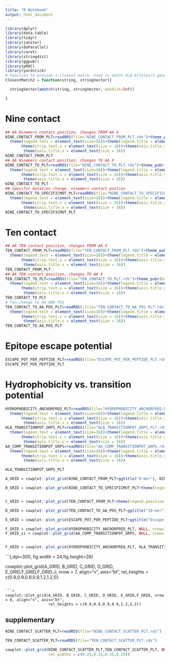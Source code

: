 ```yaml
---
title: "R Notebook"
output: html_document
---
```


```r
library(dplyr)
library(data.table)
library(tidyr)
library(janitor)
library(doParallel)
library(caret)
library(stringdist)
library(ggpubr)
library(pROC)
library(yardstick)
# Function to provide a closest match. Used to match HLA Alleles/V genes across mixed output styles.
ClosestMatch2 = function(string, stringVector){

  stringVector[amatch(string, stringVector, maxDist=Inf)]

}
```

# Nine contact

```r
## AA Ninemers contact position, changes FROM AA X
NINE_CONTACT_FROM_PLT=readRDS(file="NINE_CONTACT_FROM_PLT.rds")+theme_pubr(base_size=16)+
  theme(legend.text = element_text(size=16))+theme(legend.title = element_text(size=16))+
       theme(strip.text.x = element_text(size = 16))+theme(axis.title.y = element_text(size = 16))+
        theme(axis.title.x = element_text(size = 16))
NINE_CONTACT_FROM_PLT
## AA Ninemers contact position, changes TO AA X
NINE_CONTACT_TO_PLT=readRDS(file="NINE_CONTACT_TO_PLT.rds")+theme_pubr(base_size=16)+
  theme(legend.text = element_text(size=16))+theme(legend.title = element_text(size=16))+
       theme(strip.text.x = element_text(size = 16))+theme(axis.title.y = element_text(size = 16))+
        theme(axis.title.x = element_text(size = 16))
NINE_CONTACT_TO_PLT
## Specific mutation change, ninemers contact postion
NINE_CONTACT_TO_SPECIFICMUT_PLT=readRDS(file="NINE_CONTACT_TO_SPECIFICMUT_PLT.rds")+theme_pubr(base_size=16)+rotate_x_text()+
  theme(legend.text = element_text(size=16))+theme(legend.title = element_text(size=16))+
       theme(strip.text.x = element_text(size = 16))+theme(axis.title.y = element_text(size = 16))+
        theme(axis.title.x = element_text(size = 16))
NINE_CONTACT_TO_SPECIFICMUT_PLT
```



# Ten contact

```r
## AA TEN contact position, changes FROM AA X
TEN_CONTACT_FROM_PLT=readRDS(file="TEN_CONTACT_FROM_PLT.rds")+theme_pubr(base_size=16)+
  theme(legend.text = element_text(size=16))+theme(legend.title = element_text(size=16))+
       theme(strip.text.x = element_text(size = 16))+theme(axis.title.y = element_text(size = 16))+
        theme(axis.title.x = element_text(size = 16))
TEN_CONTACT_FROM_PLT
## AA TEN contact position, changes TO AA X
TEN_CONTACT_TO_PLT=readRDS(file="TEN_CONTACT_TO_PLT.rds")+theme_pubr(base_size=16)+
  theme(legend.text = element_text(size=16))+theme(legend.title = element_text(size=16))+
       theme(strip.text.x = element_text(size = 16))+theme(axis.title.y = element_text(size = 16))+
        theme(axis.title.x = element_text(size = 16))
TEN_CONTACT_TO_PLT
# Ten change to AA AND POS
TEN_CONTACT_TO_AA_POS_PLT=readRDS(,file="TEN_CONTACT_TO_AA_POS_PLT.rds")+theme_pubr(base_size=16)+rotate_x_text()+
  theme(legend.text = element_text(size=16))+theme(legend.title = element_text(size=16))+
       theme(strip.text.x = element_text(size = 16))+theme(axis.title.y = element_text(size = 16))+
        theme(axis.title.x = element_text(size = 16))
TEN_CONTACT_TO_AA_POS_PLT

```

# Epitope escape potential

```r
ESCAPE_POT_PER_PEPTIDE_PLT=readRDS(file="ESCAPE_POT_PER_PEPTIDE_PLT.rds")#+theme_pubr(base_size=16)+rotate_x_text()
ESCAPE_POT_PER_PEPTIDE_PLT
```

# Hydrophobicity vs. transition potential

```r

HYDROPHOBICITY_ANCHORFREQ_PLT=readRDS(file="HYDROPHOBICITY_ANCHORFREQ_PLT.rds")+
  theme(legend.text = element_text(size=16))+theme(legend.title = element_text(size=16))+
       theme(strip.text.x = element_text(size = 16))+theme(axis.title.y = element_text(size = 16))+
        theme(axis.title.x = element_text(size = 16))
HLA_TRANSITIONPOT_GRPS_PLT=readRDS(file="HLA_TRANSITIONPOT_GRPS_PLT.rds")+
  theme(legend.text = element_text(size=16))+theme(legend.title = element_text(size=16))+
       theme(strip.text.x = element_text(size = 16))+theme(axis.title.y = element_text(size = 16))+
        theme(axis.title.x = element_text(size = 16))
AA_COMP_TRANSITIONPOT_GRPS=readRDS(file="AA_COMP_TRANSITIONPOT_GRPS.rds")+
  theme(legend.text = element_text(size=16))+theme(legend.title = element_text(size=16))+
       theme(strip.text.x = element_text(size = 16))+theme(axis.title.y = element_text(size = 16))+
        theme(axis.title.x = element_text(size = 16))

HLA_TRANSITIONPOT_GRPS_PLT
```


```r
A_GRID = cowplot::plot_grid(NINE_CONTACT_FROM_PLT+ggtitle("9-mer"), NINE_CONTACT_TO_PLT+ggtitle("9-mer"), nrow=1)

B_GRID = cowplot::plot_grid(NINE_CONTACT_TO_SPECIFICMUT_PLT+theme(legend.position = "none")+ggtitle("9-mer"), nrow=1)


C_GRID = cowplot::plot_grid(TEN_CONTACT_FROM_PLT+theme(legend.position = "none")+ggtitle("10-mer"), TEN_CONTACT_TO_PLT+ggtitle("10-mer")+theme(legend.position = "none"), nrow=1)

D_GRID = cowplot::plot_grid(TEN_CONTACT_TO_AA_POS_PLT+ggtitle("10-mer")+theme(legend.position = "none"), nrow=1)

E_GRID = cowplot::plot_grid(ESCAPE_POT_PER_PEPTIDE_PLT+ggtitle("Escape-score"), nrow=1)

F_GRID = cowplot::plot_grid(HYDROPHOBICITY_ANCHORFREQ_PLT, NULL, nrow=1, ncol=2, rel_widths = c(1, 2))
F_GRID_ii = cowplot::plot_grid(AA_COMP_TRANSITIONPOT_GRPS, NULL, nrow=1, ncol=2, rel_widths = c(1, 2))


F_GRID = cowplot::plot_grid(HYDROPHOBICITY_ANCHORFREQ_PLT, HLA_TRANSITIONPOT_GRPS_PLT,AA_COMP_TRANSITIONPOT_GRPS,nrow=1, ncol=3)
```
```{,dpi=300, fig.width = 24,fig.height=28}

cowplot::plot_grid(A_GRID, B_GRID, C_GRID, D_GRID, E_GRID,F_GRID,F_GRID_ii, nrow = 7, align="v", axis="bt",
                   rel_heights = c(0.9,0.9,0.9,0.9,1.2,1.2,1))

```

```r

cowplot::plot_grid(A_GRID, B_GRID, C_GRID, D_GRID, E_GRID,F_GRID, nrow = 6, align="v", axis="bt",
                   rel_heights = c(0.9,0.9,0.9,0.9,1.2,1.2))

```


## supplementary

```r

NINE_CONTACT_SCATTER_PLT=readRDS(file="NINE_CONTACT_SCATTER_PLT.rds")

TEN_CONTACT_SCATTER_PLT=readRDS(file="TEN_CONTACT_SCATTER_PLT.rds")

cowplot::plot_grid(NINE_CONTACT_SCATTER_PLT,TEN_CONTACT_SCATTER_PLT, NULL,NULL, nrow=1,
                   rel_widths = c(0.25,0.25,0.25,0.25))

```








